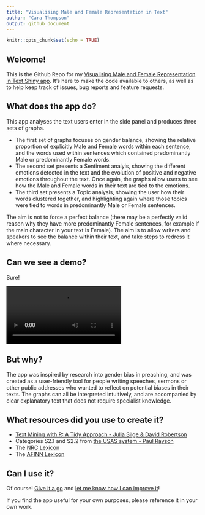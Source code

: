 ```yaml
---
title: "Visualising Male and Female Representation in Text"
author: "Cara Thompson"
output: github_document
---
```


```r
knitr::opts_chunk$set(echo = TRUE)
```

## Welcome!

This is the Github Repo for my [Visualising Male and Female Representation in Text Shiny app](https://cararthompson.shinyapps.io/VisualisingMFRepresentation/). It's here to make the code available to others, as well as to help keep track of issues, bug reports and feature requests. 

## What does the app do? 

This app analyses the text users enter in the side panel and produces three sets of graphs.

* The first set of graphs focuses on gender balance, showing the relative proportion of explicitly Male and Female words within each sentence, and the words used within sentences which contained predominantly Male or predominantly Female words.
* The second set presents a Sentiment analyis, showing the different emotions detected in the text and the evolution of positive and negative emotions throughout the text. Once again, the graphs allow users to see how the Male and Female words in their text are tied to the emotions.
* The third set presents a Topic analysis, showing the user how their words clustered together, and highlighting again where those topics were tied to words in predominantly Male or Female sentences.

The aim is not to force a perfect balance (there may be a perfectly valid reason why they have more predominantly Female sentences, for example if the main character in your text is Female). The aim is to allow writers and speakers to see the balance within their text, and take steps to redress it where necessary.

## Can we see a demo?

Sure!
 
<video autosize: true controls>
<source src="demo/demo.mp4" type="video/mp4">
</video>

## But why?

The app was inspired by research into gender bias in preaching, and was created as a user-friendly tool for people writing speeches, sermons or other public addresses who wanted to reflect on potential biases in their texts. The graphs can all be interpreted intuitively, and are accompanied by clear explanatory text that does not require specialist knowledge. 

## What resources did you use to create it? 

* [Text Mining with R: A Tidy Approach - Julia Silge & David Robertson](https://www.tidytextmining.com/index.html)
* Categories S2.1 and S2.2 from [the USAS system - Paul Rayson](http://ucrel-api.lancaster.ac.uk/usas/tagger.html)
* The [NRC Lexicon](https://onlinelibrary.wiley.com/doi/abs/10.1111/j.1467-8640.2012.00460.x)
* The [AFINN Lexicon](https://arxiv.org/abs/1103.2903)


## Can I use it?

Of course! [Give it a go](https://cararthompson.shinyapps.io/VisualisingMFRepresentation/) and [let me know how I can improve it](https://github.com/cararthompson/VisualisingMFRepresentation/issues)!

If you find the app useful for your own purposes, please reference it in your own work. 